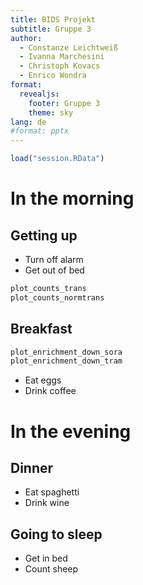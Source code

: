 ```yaml
---
title: BIDS Projekt
subtitle: Gruppe 3
author:
  - Constanze Leichtweiß
  - Ivanna Marchesini
  - Christoph Kovacs
  - Enrico Wondra
format: 
  revealjs:
    footer: Gruppe 3
    theme: sky
lang: de
#format: pptx
---
```


```r
load("session.RData")
```

# In the morning

## Getting up

- Turn off alarm
- Get out of bed
```r
plot_counts_trans
plot_counts_normtrans
```

## Breakfast

```r
plot_enrichment_down_sora
plot_enrichment_down_tram
```

- Eat eggs
- Drink coffee

# In the evening

## Dinner

- Eat spaghetti
- Drink wine

## Going to sleep

- Get in bed
- Count sheep